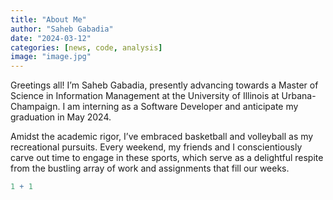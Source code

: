 ```yaml
---
title: "About Me"
author: "Saheb Gabadia"
date: "2024-03-12"
categories: [news, code, analysis]
image: "image.jpg"
---
```


Greetings all! I'm Saheb Gabadia, presently advancing towards a Master of Science in Information Management at the University of Illinois at Urbana-Champaign. I am interning as a Software Developer and anticipate my graduation in May 2024.

Amidst the academic rigor, I've embraced basketball and volleyball as my recreational pursuits. Every weekend, my friends and I conscientiously carve out time to engage in these sports, which serve as a delightful respite from the bustling array of work and assignments that fill our weeks.

```r
1 + 1
```
